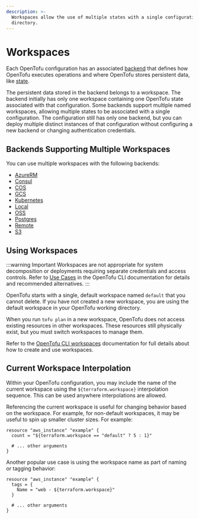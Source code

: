 ```yaml
---
description: >-
  Workspaces allow the use of multiple states with a single configuration
  directory.
---
```


# Workspaces

Each OpenTofu configuration has an associated [backend](../../language/settings/backends/configuration.mdx) that defines how OpenTofu executes operations and where OpenTofu stores persistent data, like [state](../../language/state/purpose.mdx).

The persistent data stored in the backend belongs to a workspace. The backend initially has only one workspace containing one OpenTofu state associated with that configuration. Some backends support multiple named workspaces, allowing multiple states to be associated with a single configuration. The configuration still has only one backend, but you can deploy multiple distinct instances of that configuration without configuring a new backend or changing authentication
credentials.

## Backends Supporting Multiple Workspaces

You can use multiple workspaces with the following backends:

- [AzureRM](../../language/settings/backends/azurerm.mdx)
- [Consul](../../language/settings/backends/consul.mdx)
- [COS](../../language/settings/backends/cos.mdx)
- [GCS](../../language/settings/backends/gcs.mdx)
- [Kubernetes](../../language/settings/backends/kubernetes.mdx)
- [Local](../../language/settings/backends/local.mdx)
- [OSS](../../language/settings/backends/oss.mdx)
- [Postgres](../../language/settings/backends/pg.mdx)
- [Remote](../../language/settings/backends/remote.mdx)
- [S3](../../language/settings/backends/s3.mdx)


## Using Workspaces

:::warning Important
Workspaces are not appropriate for system decomposition or deployments requiring separate credentials and access controls. Refer to [Use Cases](../../cli/workspaces.mdx#use-cases) in the OpenTofu CLI documentation for details and recommended alternatives.
:::

OpenTofu starts with a single, default workspace named `default` that you cannot delete. If you have not created a new workspace, you are using the default workspace in your OpenTofu working directory.

When you run `tofu plan` in a new workspace, OpenTofu does not access existing resources in other workspaces. These resources still physically exist, but you must switch workspaces to manage them.

Refer to the [OpenTofu CLI workspaces](../../cli/workspaces.mdx) documentation for full details about how to create and use workspaces.


## Current Workspace Interpolation

Within your OpenTofu configuration, you may include the name of the current
workspace using the `${terraform.workspace}` interpolation sequence. This can
be used anywhere interpolations are allowed.

Referencing the current workspace is useful for changing behavior based
on the workspace. For example, for non-default workspaces, it may be useful
to spin up smaller cluster sizes. For example:

```hcl
resource "aws_instance" "example" {
  count = "${terraform.workspace == "default" ? 5 : 1}"

  # ... other arguments
}
```

Another popular use case is using the workspace name as part of naming or
tagging behavior:

```hcl
resource "aws_instance" "example" {
  tags = {
    Name = "web - ${terraform.workspace}"
  }

  # ... other arguments
}
```
